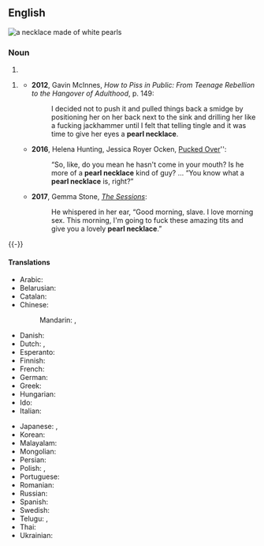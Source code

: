 {{also|pearl-necklace}}

==English==
{{rfd|en|SoP}}
[[File:White pearl necklace.jpg|thumb|a '''necklace''' made of white '''pearls''']]
{{wikipedia|dab=pearl necklace}}

===Noun===
{{en-noun}}

# {{def|A [[necklace]] made of [[pearl]]s.}}
{{quote-Fanny Hill|part=3
|Silks, laces, ear-rings, '''pearl-necklace''', gold watch, in short, all the trinkets and articles of dress were lavishly heap'd upon me}}
# {{lb|en|idiomatic|vulgar|slang}} {{def|A [[sexual act]] whereby [[semen]] is [[ejaculated]] onto a partner's [[neck]].}}
#* '''2012''', Gavin McInnes, ''How to Piss in Public: From Teenage Rebellion to the Hangover of Adulthood'', p. 149:
#*: I decided not to push it and pulled things back a smidge by positioning her on her back next to the sink and drilling her like a fucking jackhammer until I felt that telling tingle and it was time to give her eyes a '''pearl necklace'''.
#* '''2016''', Helena Hunting, ‎Jessica Royer Ocken, [https://books.google.com/books?id=HldDCwAAQBAJ&pg=PT307#v=onepage&q&f=false Pucked Over]'':
#*: “So, like, do you mean he hasn't come in your mouth? Is he more of a '''pearl necklace''' kind of guy? ... “You know what a '''pearl necklace''' is, right?”
#* '''2017''', Gemma Stone, ''[https://books.google.com/books?id=7Lw8DwAAQBAJ&pg=PT41#v=onepage&q&f=false The Sessions]'':
#*: He whispered in her ear, “Good morning, slave. I love morning sex. This morning, I'm going to fuck these amazing tits and give you a lovely '''pearl necklace'''.”

{{-}}

====Translations====
{{trans-top|necklace made of pearls}}
* Arabic: {{t-check|ar|عُقْد لُؤْلُؤ|m}}
* Belarusian: {{t|be|жамчу́жныя кара́лі|m-p}}
* Catalan: {{t|ca|collaret de perles|m}}
* Chinese:
*: Mandarin: {{t|cmn|珍珠項鏈}}, {{t|cmn|珍珠项链|tr=zhēnzhū xiàngliàn}}
* Danish: {{t|da|perlehalskæde|c}}
* Dutch: {{t+|nl|parelketting|m|f}}, {{t|nl|parelsnoer|n}}
* Esperanto: {{t|eo|perlokoliero}}
* Finnish: {{t+|fi|helminauha}}
* French: {{t|fr|collier de perles|m}}
* German: {{t+|de|Perlenkette|f}}
* Greek: {{t|el|μαργαριταρένιο περιδέραιο|n}}
* Hungarian: {{t+|hu|gyöngysor}}
* Ido: {{t+|io|perlokoliaro}}
* Italian: {{t|it|collana di perle|f}}
{{trans-mid}}
* Japanese: {{t|ja|真珠のネックレス|tr=しんじゅのネックレス, shinju no nekkuresu}}, {{t|ja|真珠の首飾り|tr=しんじゅのくびかざり, shinju no kubikazari}}
* Korean: {{t|ko|진주 목걸이}}
* Malayalam: {{t+|ml|മുത്തുമാല}}
* Mongolian: {{t|mn|сувдан зүүлт}}
* Persian: {{t|fa|گردنبند مروارید|tr=gardanband-e morvârid}}
* Polish: {{t|pl|sznur pereł|m}}, {{t|pl|perłowy naszyjnik|m}}
* Portuguese: {{t|pt|colar de pérolas|m}}
* Romanian: {{t|ro|șirag de perle|n}}
* Russian: {{t|ru|жемчу́жное ожере́лье|n}}
* Spanish: {{t|es|collar de perlas|m}}
* Swedish: {{t|sv|pärlhalsband|n}}
* Telugu: {{t+|te|ముక్తావళి}}, {{t|te|ముత్యాలహారము}}
* Thai: {{t|th|สร้อยคอไข่มุก|tr=sɔ̂ɔi-kɔɔ kài-múk}}
* Ukrainian: {{t|uk|перло́ве нами́сто|n}}
{{trans-bottom}}

{{topics|en|Jewelry|Sex}}